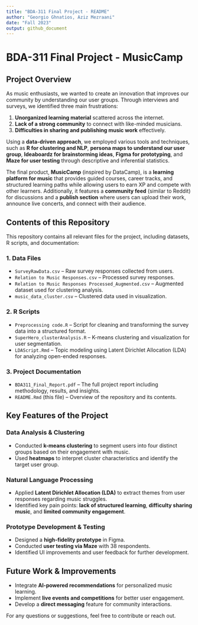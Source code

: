 ---
title: "BDA-311 Final Project - README"
author: "Georgio Ghnatios, Aziz Mezraani"
date: "Fall 2023"
output: github_document
---

# BDA-311 Final Project - MusicCamp

## Project Overview

As music enthusiasts, we wanted to create an innovation that improves our community by understanding our user groups. Through interviews and surveys, we identified three main frustrations:

1. **Unorganized learning material** scattered across the internet.
2. **Lack of a strong community** to connect with like-minded musicians.
3. **Difficulties in sharing and publishing music work** effectively.

Using a **data-driven approach**, we employed various tools and techniques, such as **R for clustering and NLP**, **persona maps to understand our user group**, **Ideaboardz for brainstorming ideas**, **Figma for prototyping**, and **Maze for user testing** through descriptive and inferential statistics.

The final product, **MusicCamp** (inspired by DataCamp), is a **learning platform for music** that provides guided courses, career tracks, and structured learning paths while allowing users to earn XP and compete with other learners. Additionally, it features a **community feed** (similar to Reddit) for discussions and a **publish section** where users can upload their work, announce live concerts, and connect with their audience.

## Contents of this Repository

This repository contains all relevant files for the project, including datasets, R scripts, and documentation:

### 1. **Data Files**
- `SurveyRawData.csv` – Raw survey responses collected from users.
- `Relation to Music Responses.csv` – Processed survey responses.
- `Relation to Music Responses Processed_Augmented.csv` – Augmented dataset used for clustering analysis.
- `music_data_cluster.csv` – Clustered data used in visualization.

### 2. **R Scripts**
- `Preprocessing code.R` – Script for cleaning and transforming the survey data into a structured format.
- `SuperHero_clusterAnalysis.R` – K-means clustering and visualization for user segmentation.
- `LDAScript.Rmd` – Topic modeling using Latent Dirichlet Allocation (LDA) for analyzing open-ended responses.

### 3. **Project Documentation**
- `BDA311_Final_Report.pdf` – The full project report including methodology, results, and insights.
- `README.Rmd` (this file) – Overview of the repository and its contents.

## Key Features of the Project

### Data Analysis & Clustering
- Conducted **k-means clustering** to segment users into four distinct groups based on their engagement with music.
- Used **heatmaps** to interpret cluster characteristics and identify the target user group.

### Natural Language Processing
- Applied **Latent Dirichlet Allocation (LDA)** to extract themes from user responses regarding music struggles.
- Identified key pain points: **lack of structured learning**, **difficulty sharing music**, and **limited community engagement**.

### Prototype Development & Testing
- Designed a **high-fidelity prototype** in Figma.
- Conducted **user testing via Maze** with 38 respondents.
- Identified UI improvements and user feedback for further development.

## Future Work & Improvements
- Integrate **AI-powered recommendations** for personalized music learning.
- Implement **live events and competitions** for better user engagement.
- Develop a **direct messaging** feature for community interactions.

For any questions or suggestions, feel free to contribute or reach out.
